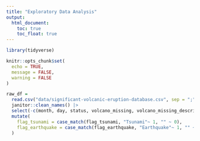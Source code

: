 ```yaml
---
title: "Exploratory Data Analysis"
output: 
  html_document:
    toc: true
    toc_float: true
---
```


```r
library(tidyverse)

knitr::opts_chunk$set(
  echo = TRUE, 
  message = FALSE, 
  warning = FALSE
)
```

```r
raw_df = 
  read.csv("data/significant-volcanic-eruption-database.csv", sep = ";") |>
  janitor::clean_names() |>
  select(-c(month, day, status, volcano_missing, volcano_missing_description)) |>
  mutate(
    flag_tsunami = case_match(flag_tsunami, "Tsunami"~ 1, "" ~ 0),
    flag_earthquake = case_match(flag_earthquake, "Earthquake"~ 1, "" ~ 0)
  )
```

